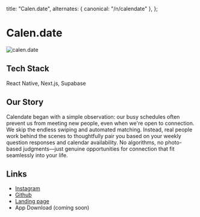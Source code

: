 
  title: "Calen.date",
  alternates: { canonical: "/n/calendate" },
};

# Calen.date

<AnimatedName />

<img src="/calendate.png" alt="calen.date" className="w-full rounded-lg my-6" />

## Tech Stack

React Native, Next.js, Supabase

## Our Story

Calendate began with a simple observation: our busy schedules often prevent us from meeting new people, even when we're open to connection.
We skip the endless swiping and automated matching. Instead, real people work behind the scenes to thoughtfully pair you based on your weekly question responses and calendar availability.
No algorithms, no photo-based judgments—just genuine opportunities for connection that fit seamlessly into your life.

## Links

- [Instagram](https://www.instagram.com/calen.date/)
- [Github](https://github.com/yangleyland/calendate)
- [Landing page](https://www.calendate.com)
- App Download (coming soon)
